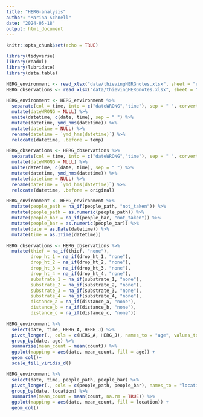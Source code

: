 ```yaml
---
title: "HERG-analysis"
author: "Marina Schnell"
date: "2024-05-18"
output: html_document
---
```


```r
knitr::opts_chunk$set(echo = TRUE)
```

```r
library(tidyverse)
library(readxl)
library(lubridate)
library(data.table)
```

```r
HERG_environment <- read_xlsx("data/thievingHERGnotes.xlsx", sheet = "environment")
HERG_observations <- read_xlsx("data/thievingHERGnotes.xlsx", sheet = "observations")
```

```r
HERG_environment <- HERG_environment %>%
  separate(col = time, into = c("dateWRONG","time"), sep = " ", convert = TRUE) %>%
  mutate(dateWRONG = NULL) %>%
  unite(datetime, c(date, time), sep = " ") %>%
  mutate(datetime, ymd_hms(datetime)) %>%
  mutate(datetime = NULL) %>%
  rename(datetime = `ymd_hms(datetime)`) %>%
  relocate(datetime, .before = temp)
```

```r
HERG_observations <- HERG_observations %>%
  separate(col = time, into = c("dateWRONG","time"), sep = " ", convert = TRUE) %>%
  mutate(dateWRONG = NULL) %>%
  unite(datetime, c(date, time), sep = " ") %>%
  mutate(datetime, ymd_hms(datetime)) %>%
  mutate(datetime = NULL) %>%
  rename(datetime = `ymd_hms(datetime)`) %>%
  relocate(datetime, .before = original)

```

```r
HERG_environment <- HERG_environment %>%
  mutate(people_path = na_if(people_path, "not_taken")) %>%
  mutate(people_path = as.numeric(people_path)) %>%
  mutate(people_bar = na_if(people_bar, "not_taken")) %>%
  mutate(people_bar = as.numeric(people_bar)) %>%
  mutate(date = as.Date(datetime)) %>%
  mutate(time = as.ITime(datetime))
```

```r
HERG_observations <- HERG_observations %>%
  mutate(thief = na_if(thief, "none"),
         drop_ht_1 = na_if(drop_ht_1, "none"),
         drop_ht_2 = na_if(drop_ht_2, "none"),
         drop_ht_3 = na_if(drop_ht_3, "none"),
         drop_ht_4 = na_if(drop_ht_4, "none"),
         substrate_1 = na_if(substrate_1, "none"),
         substrate_2 = na_if(substrate_2, "none"),
         substrate_3 = na_if(substrate_3, "none"),
         substrate_4 = na_if(substrate_4, "none"),
         distance_a = na_if(distance_a, "none"),
         distance_b = na_if(distance_b, "none"),
         distance_c = na_if(distance_c, "none"))
```

```r
HERG_environment %>%
  select(date, time, HERG_A, HERG_J) %>%
  pivot_longer(., cols = c(HERG_A, HERG_J), names_to = "age", values_to = "count") %>%
  group_by(date, age) %>%
  summarise(mean_count = mean(count)) %>%
  ggplot(mapping = aes(date, mean_count, fill = age)) +
  geom_col()+
  scale_fill_viridis_d()
```
```r
HERG_environment %>%
  select(date, time, people_path, people_bar) %>%
  pivot_longer(., cols = c(people_path, people_bar), names_to = "location", values_to = "count") %>%
  group_by(date, location) %>%
  summarise(mean_count = mean(count, na.rm = TRUE)) %>%
  ggplot(mapping = aes(date, mean_count, fill = location)) +
  geom_col()
```